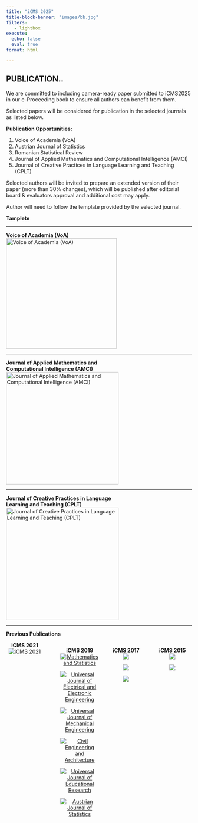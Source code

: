 ```yaml
---
title: "iCMS 2025"
title-block-banner: "images/bb.jpg"
filters:
   - lightbox
execute:
  echo: false
  eval: true
format: html

---
```


## PUBLICATION..

We are committed to including camera-ready paper submitted to iCMS2025 in our e-Proceeding book to ensure all authors can benefit from them.

Selected papers will be considered for publication in the selected journals as listed below.

**Publication Opportunities:**

1. Voice of Academia (VoA)\
2. Austrian Journal of Statistics \
3. Romanian Statistical Review\
4. Journal of Applied Mathematics and Computational Intelligence (AMCI)\
5. Journal of Creative Practices in Language Learning and Teaching (CPLT)\

Selected authors will be invited to prepare an extended version of their paper (more than 30% changes), which will be published after editorial board & evaluators approval and additional cost may apply.

Author will need to follow the template provided by the selected journal.\

**Tamplete**\

---

 **Voice of Academia (VoA)**\
![Voice of Academia (VoA)](images/voa.png){width=300px}

---

**Journal of Applied Mathematics and**\
**Computational Intelligence (AMCI)**\
![Journal of Applied Mathematics and Computational Intelligence (AMCI)](images/AMCI.jpeg){width=305px}

---

**Journal of Creative Practices in Language **\
**Learning and Teaching (CPLT)**\
![Journal of Creative Practices in Language Learning and Teaching (CPLT)](images/CPLT.jpg){width=305px}

---

**Previous Publications**

::: {.columns}

::: {.column width="24%"}
<center>
**iCMS 2021**\
[![iCMS 2021](images/pubs/icms2021.png)](https://36f92a07-7496-48b7-b8c5-d4b3a7a690bd.filesusr.com/ugd/9483e7_fa3419ecd9a748208fc6b7e8d5421225.pdf){target="_blank"}
</center>
:::

::: {.column width="1%"}

:::

::: {.column width="25%"}
<center>
**iCMS 2019**\
[![Mathematics and Statistics](images/pubs/icms2019_1.gif)](http://www.hrpub.org/journals/jour_info.php?id=34){target="_blank"}\

[![Universal Journal of Electrical and Electronic Engineering](images/pubs/icms2019_2.gif)](http://www.hrpub.org/journals/jour_archive.php?id=49){target="_blank"}\

[![Universal Journal of Mechanical Engineering](images/pubs/icms2019_3.gif)](http://www.hrpub.org/journals/jour_archive.php?id=51){target="_blank"}\

[![Civil Engineering and Architecture](images/pubs/icms2019_4.gif)](http://www.hrpub.org/journals/jour_archive.php?id=48&iid=1431){target="_blank"}\

[![Universal Journal of Educational Research](images/pubs/icms2019_5.gif)](http://www.hrpub.org/journals/jour_info.php?id=95){target="_blank"}\

[![Austrian Journal of Statistics](images/pubs/icms2019_6.gif)](https://www.ajs.or.at/index.php/ajs){target="_blank"}\
</center>
:::

::: {.column width="25%"}
<center>
**iCMS 2017**\
[![](images/pubs/icms2017_1.png)](https://www.springer.com/gp/book/9789811372780){target="_blank"}\

![](images/pubs/icms2017_2.png)\

![](images/pubs/icms2017_3.png)\
</center>
:::

::: {.column width="25%"}
<center>
**iCMS 2015**\
![](images/pubs/icms2015_1.png)\

![](images/pubs/icms2015_2.png)\
</center>
:::

:::


